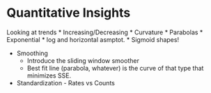 # Quantitative Insights

Looking at trends
* Increasing/Decreasing
* Curvature 
  * Parabolas
  * Exponential
  * log and horizontal asmptot.
  * Sigmoid shapes!
  
* Smoothing
  *  Introduce the sliding window smoother
  *  Best fit line (parabola, whatever) is the curve of that type that
     minimizes SSE.

* Standardization - Rates vs Counts

